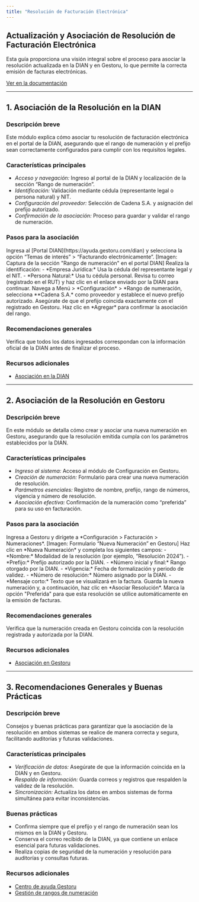 ```yaml
---
title: "Resolución de Facturación Electrónica"
---
```


## Actualización y Asociación de Resolución de Facturación Electrónica

<Note>
Esta guía proporciona una visión integral sobre el proceso para asociar la resolución actualizada en la DIAN y en Gestoru, lo que permite la correcta emisión de facturas electrónicas.
</Note>

[Ver en la documentación](https://ayuda.gestoru.com/resolucion-facturacion)

---

## 1. Asociación de la Resolución en la DIAN

### Descripción breve
Este módulo explica cómo asociar tu resolución de facturación electrónica en el portal de la DIAN, asegurando que el rango de numeración y el prefijo sean correctamente configurados para cumplir con los requisitos legales.

### Características principales
- *Acceso y navegación:* Ingreso al portal de la DIAN y localización de la sección “Rango de numeración”.
- *Identificación:* Validación mediante cédula (representante legal o persona natural) y NIT.
- *Configuración del proveedor:* Selección de Cadena S.A. y asignación del prefijo autorizado.
- *Confirmación de la asociación:* Proceso para guardar y validar el rango de numeración.

### Pasos para la asociación

<Steps>
  <Step title="Accede al portal de la DIAN">
    Ingresa al [Portal DIAN](https://ayuda.gestoru.com/dian) y selecciona la opción “Temas de interés” > “Facturando electrónicamente”.  
    [Imagen: Captura de la sección "Rango de numeración" en el portal DIAN]
  </Step>
  <Step title="Identifícate">
    Realiza la identificación:
    - *Empresa Jurídica:* Usa la cédula del representante legal y el NIT.
    - *Persona Natural:* Usa tu cédula personal.
  </Step>
  <Step title="Recibe el enlace de acceso">
    Revisa tu correo (registrado en el RUT) y haz clic en el enlace enviado por la DIAN para continuar.
  </Step>
  <Step title="Configura el rango de numeración">
    Navega a Menú > *Configuración* > *Rango de numeración, selecciona **Cadena S.A.* como proveedor y establece el nuevo prefijo autorizado.  
    <Tip>Asegúrate de que el prefijo coincida exactamente con el registrado en Gestoru.</Tip>
  </Step>
  <Step title="Guarda la configuración">
    Haz clic en *Agregar* para confirmar la asociación del rango.
  </Step>
</Steps>

### Recomendaciones generales
<Warning>
Verifica que todos los datos ingresados correspondan con la información oficial de la DIAN antes de finalizar el proceso.
</Warning>

### Recursos adicionales
- [Asociación en la DIAN](https://ayuda.gestoru.com/resolucion-facturacion/dian)

---

## 2. Asociación de la Resolución en Gestoru

### Descripción breve
En este módulo se detalla cómo crear y asociar una nueva numeración en Gestoru, asegurando que la resolución emitida cumpla con los parámetros establecidos por la DIAN.

### Características principales
- *Ingreso al sistema:* Acceso al módulo de Configuración en Gestoru.
- *Creación de numeración:* Formulario para crear una nueva numeración de resolución.
- *Parámetros esenciales:* Registro de nombre, prefijo, rango de números, vigencia y número de resolución.
- *Asociación efectiva:* Confirmación de la numeración como “preferida” para su uso en facturación.

### Pasos para la asociación

<Steps>
  <Step title="Accede al módulo de numeraciones">
    Ingresa a Gestoru y dirígete a *Configuración > Facturación > Numeraciones*.  
    [Imagen: Formulario “Nueva Numeración” en Gestoru]
  </Step>
  <Step title="Crea una nueva numeración">
    Haz clic en *Nueva Numeración* y completa los siguientes campos:
    - *Nombre:* Modalidad de la resolución (por ejemplo, “Resolución 2024”).
    - *Prefijo:* Prefijo autorizado por la DIAN.
    - *Número inicial y final:* Rango otorgado por la DIAN.
    - *Vigencia:* Fecha de formalización y periodo de validez.
    - *Número de resolución:* Número asignado por la DIAN.
    - *Mensaje corto:* Texto que se visualizará en la factura.
  </Step>
  <Step title="Guarda y asocia la numeración">
    Guarda la nueva numeración y, a continuación, haz clic en *Asociar Resolución*.  
    <Tip>Marca la opción "Preferida" para que esta resolución se utilice automáticamente en la emisión de facturas.</Tip>
  </Step>
</Steps>

### Recomendaciones generales
<Note>
Verifica que la numeración creada en Gestoru coincida con la resolución registrada y autorizada por la DIAN.
</Note>

### Recursos adicionales
- [Asociación en Gestoru](https://ayuda.gestoru.com/resolucion-facturacion/gestoru)

---

## 3. Recomendaciones Generales y Buenas Prácticas

### Descripción breve
Consejos y buenas prácticas para garantizar que la asociación de la resolución en ambos sistemas se realice de manera correcta y segura, facilitando auditorías y futuras validaciones.

### Características principales
- *Verificación de datos:* Asegúrate de que la información coincida en la DIAN y en Gestoru.
- *Respaldo de información:* Guarda correos y registros que respalden la validez de la resolución.
- *Sincronización:* Actualiza los datos en ambos sistemas de forma simultánea para evitar inconsistencias.

### Buenas prácticas
- <Check>Confirma siempre que el prefijo y el rango de numeración sean los mismos en la DIAN y Gestoru.</Check>
- <Info>Conserva el correo recibido de la DIAN, ya que contiene un enlace esencial para futuras validaciones.</Info>
- <Tip>Realiza copias de seguridad de la numeración y resolución para auditorías y consultas futuras.</Tip>

### Recursos adicionales
- [Centro de ayuda Gestoru](https://ayuda.gestoru.com)
- [Gestión de rangos de numeración](https://ayuda.gestoru.com/numeraciones)
